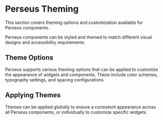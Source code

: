 
<Meta title="Theming" />

# Perseus Theming

This section covers theming options and customization available for Perseus components.

Perseus components can be styled and themed to match different visual designs and accessibility requirements.

## Theme Options

Perseus supports various theming options that can be applied to customize the appearance of widgets and components. These include color schemes, typography settings, and spacing configurations.

## Applying Themes

Themes can be applied globally to ensure a consistent appearance across all Perseus components, or individually to customize specific widgets.
